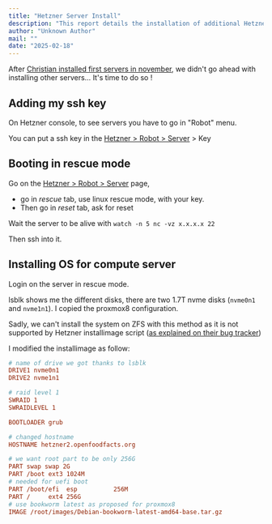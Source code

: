 ```yaml
---
title: "Hetzner Server Install"
description: "This report details the installation of additional Hetzner servers, covering the process of booting into rescue mode, configuring the OS installation with specific disk partitioning for Proxmox, and addressing limitations with ZFS installation via Hetzner's installimage script."
author: "Unknown Author"
mail: ""
date: "2025-02-18"
---
```


After [Christian installed first servers in november](/docs/Infra/reports/2024/2024-11-14-hetzner-server-install), we didn't go ahead with installing other servers…
It's time to do so !

## Adding my ssh key

On Hetzner console, to see servers you have to go in "Robot" menu.

You can put a ssh key in the [Hetzner > Robot > Server](https://robot.hetzner.com/server) > Key

## Booting in rescue mode

Go on the [Hetzner > Robot > Server](https://robot.hetzner.com/server) page,
- go in *rescue* tab, use linux rescue mode, with your key.
- Then go in *reset* tab, ask for reset

Wait the server to be alive with `watch -n 5 nc -vz x.x.x.x 22`

Then ssh into it.

## Installing OS for compute server

Login on the server in rescue mode.

lsblk shows me the different disks, there are two 1.7T nvme disks (`nvme0n1` and `nvme1n1`).
I copied the proxmox8 configuration.

Sadly, we can't install the system on ZFS with this method as it is not supported by Hetzner installimage script ([as explained on their bug tracker](https://github.com/hetzneronline/installimage/issues/36)) 

I modified the installimage as follow:
```ini
# name of drive we got thanks to lsblk
DRIVE1 nvme0n1
DRIVE2 nvme1n1

# raid level 1
SWRAID 1
SWRAIDLEVEL 1

BOOTLOADER grub

# changed hostname
HOSTNAME hetzner2.openfoodfacts.org

# we want root part to be only 256G
PART swap swap 2G
PART /boot ext3 1024M
# needed for uefi boot
PART /boot/efi  esp          256M
PART /     ext4 256G
# use bookworm latest as proposed for proxmox8
IMAGE /root/images/Debian-bookworm-latest-amd64-base.tar.gz
```
